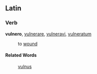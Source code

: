 ==Latin==
===Verb===
'''vulnero''', [[vulnerare]], [[vulneravi]], [[vulneratum]]

: to [[wound]]

====Related Words====
: [[vulnus]]